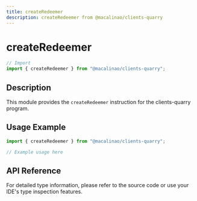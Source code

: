 ```yaml
---
title: createRedeemer
description: createRedeemer from @macalinao/clients-quarry
---
```


# createRedeemer

```typescript
// Import
import { createRedeemer } from "@macalinao/clients-quarry";
```

## Description

This module provides the `createRedeemer` instruction for the clients-quarry program.

## Usage Example

```typescript
import { createRedeemer } from "@macalinao/clients-quarry";

// Example usage here
```

## API Reference

For detailed type information, please refer to the source code or use your IDE's type inspection features.
